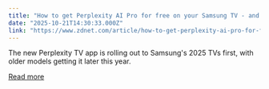```yaml
---
title: "How to get Perplexity AI Pro for free on your Samsung TV - and what it can do"
date: "2025-10-21T14:30:33.000Z"
link: "https://www.zdnet.com/article/how-to-get-perplexity-ai-pro-for-free-on-your-samsung-tv-and-what-it-can-do/"
---
```


The new Perplexity TV app is rolling out to Samsung's 2025 TVs first, with older models getting it later this year.

[Read more](https://www.zdnet.com/article/how-to-get-perplexity-ai-pro-for-free-on-your-samsung-tv-and-what-it-can-do/)
